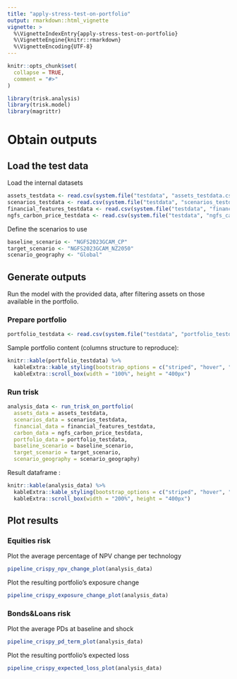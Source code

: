 ```yaml
---
title: "apply-stress-test-on-portfolio"
output: rmarkdown::html_vignette
vignette: >
  %\VignetteIndexEntry{apply-stress-test-on-portfolio}
  %\VignetteEngine{knitr::rmarkdown}
  %\VignetteEncoding{UTF-8}
---
```


```r
knitr::opts_chunk$set(
  collapse = TRUE,
  comment = "#>"
)
```

```r
library(trisk.analysis)
library(trisk.model)
library(magrittr)
```

# Obtain outputs 

## Load the test data

Load the internal datasets

```r
assets_testdata <- read.csv(system.file("testdata", "assets_testdata.csv", package = "trisk.model", mustWork=TRUE))
scenarios_testdata <- read.csv(system.file("testdata", "scenarios_testdata.csv", package = "trisk.model", mustWork=TRUE))
financial_features_testdata <- read.csv(system.file("testdata", "financial_features_testdata.csv", package = "trisk.model", mustWork=TRUE))
ngfs_carbon_price_testdata <- read.csv(system.file("testdata", "ngfs_carbon_price_testdata.csv", package = "trisk.model", mustWork=TRUE))
```

Define the scenarios to use

```r
baseline_scenario <- "NGFS2023GCAM_CP"
target_scenario <- "NGFS2023GCAM_NZ2050"
scenario_geography <- "Global"
```

## Generate outputs
Run the model with the provided data, after filtering assets on those available in the portfolio.

### Prepare portfolio
```r
portfolio_testdata <- read.csv(system.file("testdata", "portfolio_testdata.csv", package = "trisk.analysis"))
```

Sample portfolio content (columns structure to reproduce):

```r
knitr::kable(portfolio_testdata) %>%
  kableExtra::kable_styling(bootstrap_options = c("striped", "hover", "condensed")) %>%
  kableExtra::scroll_box(width = "100%", height = "400px")
```

### Run trisk 


```r
analysis_data <- run_trisk_on_portfolio(
  assets_data = assets_testdata,
  scenarios_data = scenarios_testdata,
  financial_data = financial_features_testdata,
  carbon_data = ngfs_carbon_price_testdata,
  portfolio_data = portfolio_testdata,
  baseline_scenario = baseline_scenario,
  target_scenario = target_scenario,
  scenario_geography = scenario_geography)
```

Result dataframe : 

```r
knitr::kable(analysis_data) %>%
  kableExtra::kable_styling(bootstrap_options = c("striped", "hover", "condensed")) %>%
  kableExtra::scroll_box(width = "200%", height = "400px")
```

## Plot results

### Equities risk

Plot the average percentage of NPV change per technology

```r
pipeline_crispy_npv_change_plot(analysis_data)
```

Plot the resulting portfolio's exposure change 

```r
pipeline_crispy_exposure_change_plot(analysis_data)
```
### Bonds&Loans risk

Plot the average PDs at baseline and shock

```r
pipeline_crispy_pd_term_plot(analysis_data)
```

Plot the resulting portfolio's expected loss

```r
pipeline_crispy_expected_loss_plot(analysis_data)
```
